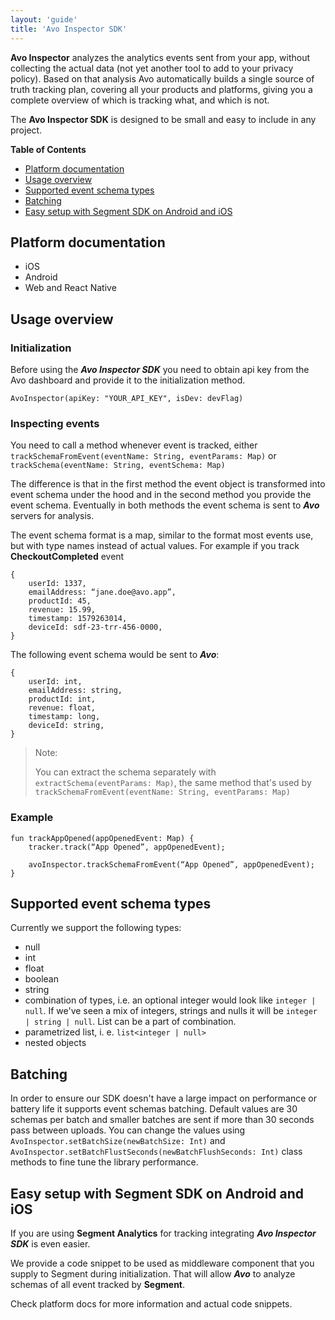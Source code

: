 ```yaml
---
layout: 'guide'
title: 'Avo Inspector SDK'
---
```



**Avo Inspector** analyzes the analytics events sent from your app, without collecting the actual data (not yet another tool to add to your privacy policy). Based on that analysis Avo automatically builds a single source of truth tracking plan, covering all your products and platforms, giving you a complete overview of which is tracking what, and which is not.

The **Avo Inspector SDK** is designed to be small and easy to include in any project.

**Table of Contents**

- <a href="#platform-docs">Platform documentation</a>
- <a href="#standalone-usage">Usage overview</a>
- <a href="#supported-types">Supported event schema types</a>
- <a href="#batching">Batching</a>
- <a href="#segment-middleware">
    Easy setup with Segment SDK on Android and iOS
  </a>

## <a name="platform-docs"></a> Platform documentation

- <Link passHref href="/inspector/sdk/ios">
    <a>iOS</a>
  </Link>
- <Link passHref href="/inspector/sdk/android">
    <a>Android</a>
  </Link>
- <Link passHref href="/inspector/sdk/js">
    <a>Web and React Native</a>
  </Link>

## <a name="standalone-usage"></a> Usage overview

### Initialization

Before using the **_Avo Inspector SDK_** you need to obtain api key from the Avo dashboard and provide it to the initialization method.

```
AvoInspector(apiKey: "YOUR_API_KEY", isDev: devFlag)
```

### Inspecting events

You need to call a method whenever event is tracked, either `trackSchemaFromEvent(eventName: String, eventParams: Map)` or `trackSchema(eventName: String, eventSchema: Map)`

The difference is that in the first method the event object is transformed into event schema under the hood and in the second method you provide the event schema.
Eventually in both methods the event schema is sent to **_Avo_** servers for analysis.

The event schema format is a map, similar to the format most events use, but with type names instead of actual values. For example if you track **CheckoutCompleted** event

```
{
	userId: 1337,
	emailAddress: “jane.doe@avo.app”,
	productId: 45,
	revenue: 15.99,
	timestamp: 1579263014,
	deviceId: sdf-23-trr-456-0000,
}
```

The following event schema would be sent to **_Avo_**:

```
{
	userId: int,
	emailAddress: string,
	productId: int,
	revenue: float,
	timestamp: long,
	deviceId: string,
}
```

> Note:
>
> You can extract the schema separately with `extractSchema(eventParams: Map)`, the same method that's used by `trackSchemaFromEvent(eventName: String, eventParams: Map)`

### Example

```
fun trackAppOpened(appOpenedEvent: Map) {
	tracker.track(“App Opened”, appOpenedEvent);

	avoInspector.trackSchemaFromEvent(“App Opened”, appOpenedEvent);
}
```

## <a name="supported-types"></a> Supported event schema types

Currently we support the following types:

- null
- int
- float
- boolean
- string
- combination of types, i.e. an optional integer would look like `integer | null`. If we've seen a mix of integers, strings and nulls it will be `integer | string | null`. List can be a part of combination.
- parametrized list, i. e. `list<integer | null>`
- nested objects

## <a name="batching"></a> Batching

In order to ensure our SDK doesn't have a large impact on performance or battery life it supports event schemas batching. Default values are 30 schemas per batch and smaller batches are sent if more than 30 seconds pass between uploads.
You can change the values using `AvoInspector.setBatchSize(newBatchSize: Int)` and `AvoInspector.setBatchFlustSeconds(newBatchFlushSeconds: Int)` class methods to fine tune the library performance.

## <a name="segment-middlewares"></a> Easy setup with Segment SDK on Android and iOS

If you are using **Segment Analytics** for tracking integrating **_Avo Inspector SDK_** is even easier.

We provide a code snippet to be used as middleware component that you supply to Segment during initialization. That will allow **_Avo_** to analyze schemas of all event tracked by **Segment**.

Check platform docs for more information and actual code snippets.
